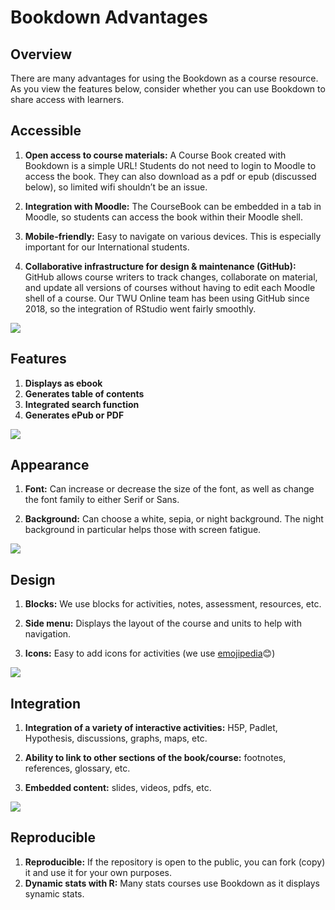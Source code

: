 # Bookdown Advantages

## Overview {-}
There are many advantages for using the Bookdown as a course resource. As you view the features below, consider whether you can use Bookdown to share access with learners.

##  Accessible {-}

1. **Open access to course materials:** A Course Book created with Bookdown is a simple URL! Students do not need to login to Moodle to access the book.  They can also download as a pdf or epub (discussed below), so limited wifi shouldn't be an issue.

1. **Integration with Moodle:** The CourseBook can be embedded in a tab in Moodle, so students can access the book within their Moodle shell.

1. **Mobile-friendly:** Easy to navigate on various devices.  This is especially important for our International students.

1. **Collaborative infrastructure for design & maintenance (GitHub):** GitHub allows course writers to track changes, collaborate on material, and update all versions of courses without having to edit each Moodle shell of a course.  Our TWU Online team has been using GitHub since 2018, so the integration of RStudio went fairly smoothly.

![](assets/advantages/591-Moodle-BD.png)

## Features {-}

1. **Displays as ebook**
1. **Generates table of contents**
1. **Integrated search function**
1. **Generates ePub or PDF**

![](assets/advantages/bd-epub.png)


## Appearance {-}

1. **Font:** Can increase or decrease the size of the font, as well as change the font family to either Serif or Sans.

1. **Background:** Can choose a white, sepia, or night background.  The night background in particular helps those with screen fatigue.

![](assets/advantages/bd-night.png)

## Design {-}
1. **Blocks:** We use blocks for activities, notes, assessment, resources, etc.

1. **Side menu:** Displays the layout of the course and units to help with navigation.

1. **Icons:** Easy to add icons for activities (we use [emojipedia](https://emojipedia.org/)😊)

![](assets/advantages/blocks.png)


## Integration {-}
1. **Integration of a variety of interactive activities:** H5P, Padlet, Hypothesis, discussions, graphs, maps, etc.

1. **Ability to link to other sections of the book/course:** footnotes, references, glossary, etc.

1. **Embedded content:** slides, videos, pdfs, etc.

![](assets/advantages/video.png)

## Reproducible {-}
1. **Reproducible:** If the repository is open to the public, you can fork (copy) it and use it for your own purposes.
1. **Dynamic stats with R:** Many stats courses use Bookdown as it displays synamic stats.
